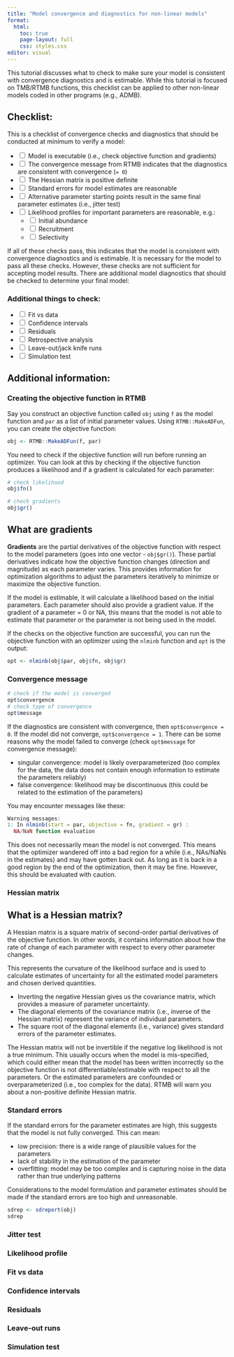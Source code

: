 ```yaml
---
title: "Model convergence and diagnostics for non-linear models"
format:
  html:
    toc: true
    page-layout: full
    css: styles.css
editor: visual
---
```


This tutorial discusses what to check to make sure your model is consistent with convergence diagnostics and is estimable. While this tutorial is focused on TMB/RTMB functions, this checklist can be applied to other non-linear models coded in other programs (e.g., ADMB).

## Checklist:

This is a checklist of convergence checks and diagnostics that should be conducted at minimum to verify a model:

-   <input type="checkbox" unchecked> Model is executable (i.e., check objective function and gradients) </input>
-   <input type="checkbox" unchecked> The convergence message from RTMB indicates that the diagnostics are consistent with convergence (`= 0`) </input>
-   <input type="checkbox" unchecked> The Hessian matrix is positive definite </input>
-   <input type="checkbox" unchecked> Standard errors for model estimates are reasonable </input>
-   <input type="checkbox" unchecked> Alternative parameter starting points result in the same final parameter estimates (i.e., jitter test) </input>
-   <input type="checkbox" unchecked> Likelihood profiles for important parameters are reasonable, e.g.: </input>
    -   <input type="checkbox" unchecked> Initial abundance </input>
    -   <input type="checkbox" unchecked> Recruitment </input>
    -   <input type="checkbox" unchecked> Selectivity </input>

If all of these checks pass, this indicates that the model is consistent with convergence diagnostics and is estimable. It is necessary for the model to pass all these checks. However, these checks are not sufficient for accepting model results. There are additional model diagnostics that should be checked to determine your final model:

### Additional things to check:

-   <input type="checkbox" unchecked> Fit vs data </input>
-   <input type="checkbox" unchecked> Confidence intervals </input>
-   <input type="checkbox" unchecked> Residuals </input>
-   <input type="checkbox" unchecked> Retrospective analysis </input>
-   <input type="checkbox" unchecked> Leave-out/jack knife runs </input>
-   <input type="checkbox" unchecked> Simulation test </input>

## Additional information:

### Creating the objective function in RTMB

Say you construct an objective function called `obj` using `f` as the model function and `par` as a list of initial parameter values. Using `RTMB::MakeADFun`, you can create the objective function:

```r
obj <- RTMB::MakeADFun(f, par)
```

You need to check if the objective function will run before running an optimizer. You can look at this by checking if the objective function produces a likelihood and if a gradient is calculated for each parameter:

```r
# check likelihood
obj$fn()

# check gradients
obj$gr()
```

::: {.callout-note collapse="true"}

## What are gradients

**Gradients** are the partial derivatives of the objective function with respect to the model parameters (goes into one vector - `obj$gr()`). These partial derivatives indicate how the objective function changes (direction and magnitude) as each parameter varies. This provides information for optimization algorithms to adjust the parameters iteratively to minimize or maximize the objective function.

:::

If the model is estimable, it will calculate a likelihood based on the initial parameters. Each parameter should also provide a gradient value. If the gradient of a parameter = 0 or NA, this means that the model is not able to estimate that parameter or the parameter is not being used in the model.

If the checks on the objective function are successful, you can run the objective function with an optimizer using the `nlminb` function and `opt` is the output:

```r
opt <- nlminb(obj$par, obj$fn, obj$gr)
```

### Convergence message

```r
# check if the model is converged
opt$convergence
# check type of convergence
opt$message
```

If the diagnostics are consistent with convergence, then `opt$convergence = 0`. If the model did not converge, `opt$convergence = 1`. There can be some reasons why the model failed to converge (check `opt$message` for convergence message):

-   singular convergence: model is likely overparameterized (too complex for the data, the data does not contain enough information to estimate the parameters reliably)
-   false convergence: likelihood may be discontinuous (this could be related to the estimation of the parameters)

You may encounter messages like these:

```r
Warning messages:
1: In nlminb(start = par, objective = fn, gradient = gr) :
  NA/NaN function evaluation
```

This does not necessarily mean the model is not converged. This means that the optimizer wandered off into a bad region for a while (i.e., NAs/NaNs in the estimates) and may have gotten back out. As long as it is back in a good region by the end of the optimization, then it may be fine. However, this should be evaluated with caution.

### Hessian matrix

::: {.callout-note collapse="true"}

## What is a Hessian matrix?

A Hessian matrix is a square matrix of second-order partial derivatives of the objective function. In other words, it contains information about how the rate of change of each parameter with respect to every other parameter changes.

This represents the curvature of the likelihood surface and is used to calculate estimates of uncertainty for all the estimated model parameters and chosen derived quantities.

-   Inverting the negative Hessian gives us the covariance matrix, which provides a measure of parameter uncertainty.
-   The diagonal elements of the covariance matrix (i.e., inverse of the Hessian matrix) represent the variance of individual parameters.
-   The square root of the diagonal elements (i.e., variance) gives standard errors of the parameter estimates.

:::

The Hessian matrix will not be invertible if the negative log likelihood is not a true minimum. This usually occurs when the model is mis-specified, which could either mean that the model has been written incorrectly so the objective function is not differentiable/estimable with respect to all the parameters. Or the estimated parameters are confounded or overparameterized (i.e., too complex for the data). RTMB will warn you about a non-positive definite Hessian matrix.

### Standard errors

If the standard errors for the parameter estimates are high, this suggests that the model is not fully converged. This can mean:

-   low precision: there is a wide range of plausible values for the parameters
-   lack of stability in the estimation of the parameter
-   overfitting: model may be too complex and is capturing noise in the data rather than true underlying patterns

Considerations to the model formulation and parameter estimates should be made if the standard errors are too high and unreasonable.

```r
sdrep <- sdreport(obj)
sdrep
```

### Jitter test

### Likelihood profile

### Fit vs data

### Confidence intervals

### Residuals

### Leave-out runs

### Simulation test
